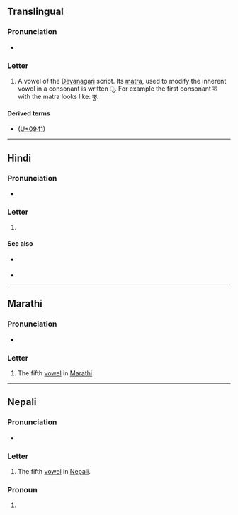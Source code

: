 {{character info}}
==Translingual==

===Pronunciation===
* {{IPA|mul|/ʊ/|/u/}} {{qualifier|varies by language and context}}

===Letter===
{{mul-Deva|u}}

# A vowel of the [[Devanagari]] script. Its [[matra]], used to modify the inherent vowel in a consonant is written &#x0941;. For example the first consonant क with the matra looks like: कु.

====Derived terms====
* {{l|mul|ु}} ([[U+0941]])

----

==Hindi==

===Pronunciation===
* {{IPA|hi|/ʊ/}}

===Letter===
{{head|hi|letter}}

# {{n-g|the fifth [[vowel]] in [[Hindi]]}}

====See also====
* {{sense|matra}} {{l|hi|ु}}
* {{list:Devanagari script letters/hi}}

----

==Marathi==

===Pronunciation===
* {{IPA|mr|/u/}}

===Letter===
{{head|mr|letter}}

# The fifth [[vowel]] in [[Marathi]].

----

==Nepali==

===Pronunciation===
* {{ne-IPA}}

===Letter===
{{head|ne|letter}}

# The fifth [[vowel]] in [[Nepali]].

===Pronoun===
{{ne-pronoun}}

# {{nonstandard form of|ne|ऊ}}